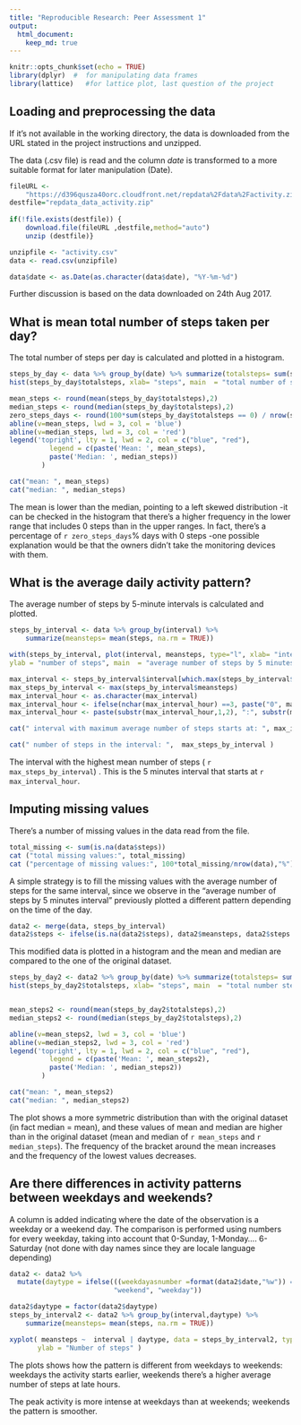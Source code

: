 ```yaml
---
title: "Reproducible Research: Peer Assessment 1"
output:
  html_document:
    keep_md: true
---
```


```r
knitr::opts_chunk$set(echo = TRUE)
library(dplyr)  #  for manipulating data frames
library(lattice)   #for lattice plot, last question of the project
```
## Loading and preprocessing the data 

If it's not available in the working directory, the data is downloaded from the URL stated in the project instructions and unzipped.

The data (.csv file) is read and the column _date_  is transformed to a more suitable format for later manipulation (Date).


```r
fileURL <-
    "https://d396qusza40orc.cloudfront.net/repdata%2Fdata%2Factivity.zip" 
destfile="repdata_data_activity.zip"    
  
if(!file.exists(destfile)) {
    download.file(fileURL ,destfile,method="auto") 
    unzip (destfile)}

unzipfile <- "activity.csv"
data <- read.csv(unzipfile)

data$date <- as.Date(as.character(data$date), "%Y-%m-%d")

```

Further discussion is based on the data downloaded on 24th Aug 2017.


## What is mean total number of steps taken per day?

The total number of steps per day is calculated and plotted in a histogram. 

```r

steps_by_day <- data %>% group_by(date) %>% summarize(totalsteps= sum(steps, na.rm = TRUE))
hist(steps_by_day$totalsteps, xlab= "steps", main  = "total number of steps by day")

mean_steps <- round(mean(steps_by_day$totalsteps),2)
median_steps <- round(median(steps_by_day$totalsteps),2)
zero_steps_days <- round(100*sum(steps_by_day$totalsteps == 0) / nrow(steps_by_day), 2)
abline(v=mean_steps, lwd = 3, col = 'blue')
abline(v=median_steps, lwd = 3, col = 'red')
legend('topright', lty = 1, lwd = 2, col = c("blue", "red"),
          legend = c(paste('Mean: ', mean_steps),
          paste('Median: ', median_steps))
        )


```
```r
cat("mean: ", mean_steps)
cat("median: ", median_steps)

```

The mean is lower than the median, pointing to a left skewed distribution -it can be checked in the
histogram that there's a higher frequency in the lower range that includes 0 steps than in the upper ranges. In fact, there's a percentage of `r zero_steps_days`% days with 0 steps -one possible explanation would be that the owners didn't take the monitoring devices with them.


## What is the average daily activity pattern?

The average number of steps by 5-minute intervals is calculated and plotted. 

```r

steps_by_interval <- data %>% group_by(interval) %>% 
    summarize(meansteps= mean(steps, na.rm = TRUE))

with(steps_by_interval, plot(interval, meansteps, type="l", xlab= "interval", 
ylab = "number of steps", main  = "average number of steps by 5 minutes interval"))

max_interval <- steps_by_interval$interval[which.max(steps_by_interval$meansteps)]
max_steps_by_interval <- max(steps_by_interval$meansteps)
max_interval_hour <- as.character(max_interval)
max_interval_hour <- ifelse(nchar(max_interval_hour) ==3, paste("0", max_interval_hour, sep = ""), max_interval_hour)
max_interval_hour <- paste(substr(max_interval_hour,1,2), ":", substr(max_interval_hour,3,4),sep="")

```

```r
cat(" interval with maximum average number of steps starts at: ", max_interval_hour)

cat(" number of steps in the interval: ",  max_steps_by_interval )
```

The interval with the highest mean number of steps ( `r max_steps_by_interval`) .
This is the 5 minutes interval that starts at  `r max_interval_hour`.

## Imputing missing values

There's a number of missing values in the data read from the file. 

```r

total_missing <- sum(is.na(data$steps))
cat ("total missing values:", total_missing)
cat ("percentage of missing values:", 100*total_missing/nrow(data),"%")

```

A simple strategy is to fill the missing values with the average number of steps for the same interval, since we observe in the "average number of steps by 5 minutes interval" previously plotted a different pattern depending on the time of the day. 



```r

data2 <- merge(data, steps_by_interval)
data2$steps <- ifelse(is.na(data2$steps), data2$meansteps, data2$steps )

```

This modified data is plotted in a histogram and the mean and median are compared to the one of the
original dataset. 

```r


steps_by_day2 <- data2 %>% group_by(date) %>% summarize(totalsteps= sum(steps, na.rm = TRUE))
hist(steps_by_day2$totalsteps, xlab= "steps", main  = "total number steps by day")


mean_steps2 <- round(mean(steps_by_day2$totalsteps),2)
median_steps2 <- round(median(steps_by_day2$totalsteps),2)

abline(v=mean_steps2, lwd = 3, col = 'blue')
abline(v=median_steps2, lwd = 3, col = 'red')
legend('topright', lty = 1, lwd = 2, col = c("blue", "red"),
          legend = c(paste('Mean: ', mean_steps2),
          paste('Median: ', median_steps2))
        )

```

```r
cat("mean: ", mean_steps2)
cat("median: ", median_steps2)

```

The plot shows a more  symmetric distribution than with the original dataset (in fact median = mean), 
and these values of mean and median are higher than in the original dataset (mean and median of `r mean_steps` and `r median_steps`). The frequency of the bracket around the mean increases and the frequency of the lowest values decreases.

## Are there differences in activity patterns between weekdays and weekends?

A column is added indicating where the date of the observation is a weekday or a weekend day. The
comparison is performed using numbers for every weekday, taking into account that 0-Sunday, 1-Monday.... 6-Saturday (not done with day names since they are locale language depending)

```r

data2 <- data2 %>%
  mutate(daytype = ifelse(((weekdayasnumber =format(data2$date,"%w")) == "0" | weekdayasnumber== "6"),
                          "weekend", "weekday"))

data2$daytype = factor(data2$daytype)
steps_by_interval2 <- data2 %>% group_by(interval,daytype) %>%
    summarize(meansteps= mean(steps, na.rm = TRUE))

xyplot( meansteps ~  interval | daytype, data = steps_by_interval2, type="l",layout=c(1,2), 
       ylab = "Number of steps" )

```

The plots shows how the pattern is different from weekdays to weekends: weekdays the activity starts earlier, weekends there's a higher average number of steps at late hours.

The peak activity is more intense at weekdays than at weekends; weekends the pattern is smoother.